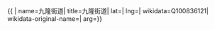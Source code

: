 {{ {{{1|PRC admin/showdata}}}|
name=九隆街道|
title=九隆街道|
lat=|
lng=|
wikidata=Q100836121|
wikidata-original-name=|
arg={{{arg|}}}}}